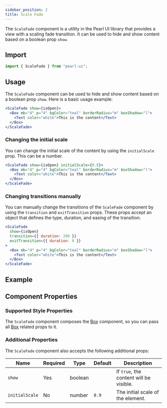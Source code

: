 ```yaml
---
sidebar_position: 2
title: Scale Fade
---
```



<div style={{ display: "flex" }}>
  <SourceButton
    label="Source"
    href="https://github.com/agrawal-rohit/pearl-ui/blob/main/src/components/atoms/scale-fade/scale-fade.tsx"
  />
</div>

The `ScaleFade` component is a utility in the Pearl UI library that provides a view with a scaling fade transition. It can be used to hide and show content based on a boolean prop `show`.

## Import

```jsx
import { ScaleFade } from "pearl-ui";
```

## Usage

The `ScaleFade` component can be used to hide and show content based on a boolean prop `show`. Here is a basic usage example:

```jsx
<ScaleFade show={isOpen}>
  <Box mb="4" p="4" bgColor="teal" borderRadius="m" boxShadow="l">
    <Text color="white">This is the content</Text>
  </Box>
</ScaleFade>
```

### Changing the initial scale

You can change the initial scale of the content by using the `initialScale` prop. This can be a number.

```jsx
<ScaleFade show={isOpen} initialScale={0.8}>
  <Box mb="4" p="4" bgColor="teal" borderRadius="m" boxShadow="l">
    <Text color="white">This is the content</Text>
  </Box>
</ScaleFade>
```

### Changing transitions manually

You can manually change the transitions of the `ScaleFade` component by using the `transition` and `exitTransition` props. These props accept an object that defines the type, duration, and easing of the transition.

```jsx
<ScaleFade
  show={isOpen}
  transition={{ duration: 200 }}
  exitTransition={{ duration: 0 }}
>
  <Box mb="4" p="4" bgColor="teal" borderRadius="m" boxShadow="l">
    <Text color="white">This is the content</Text>
  </Box>
</ScaleFade>
```

## Example


<Snack snackId="@agrawal-rohit/scale-fade" />

## Component Properties

### Supported Style Properties

The `ScaleFade` component composes the [Box](../layout/Box) component, so you can pass all [Box](../layout/Box) related props to it.

### Additional Properties

The `ScaleFade` component also accepts the following additional props:

| Name           | Required | Type           | Default | Description                             |
| -------------- | -------- | -------------- | ------- | --------------------------------------- |
| `show`         | Yes      | <t>boolean</t> |         | If `true`, the content will be visible. |
| `initialScale` | No       | <t>number</t>  | `0.9`   | The initial scale of the element.       |
